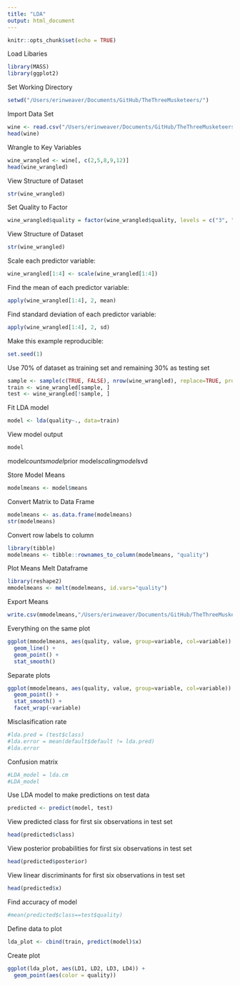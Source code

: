 ```yaml
---
title: "LDA"
output: html_document
---
```


```r
knitr::opts_chunk$set(echo = TRUE)
```

Load Libaries
```r
library(MASS)
library(ggplot2)
```

Set Working Directory
```r
setwd("/Users/erinweaver/Documents/GitHub/TheThreeMusketeers/")
```

Import Data Set
```r
wine <- read.csv("/Users/erinweaver/Documents/GitHub/TheThreeMusketeers/Data/WineQT.csv")
head(wine)
```

Wrangle to Key Variables
```r
wine_wrangled <- wine[, c(2,5,8,9,12)]
head(wine_wrangled)
```

View Structure of Dataset
``` r
str(wine_wrangled)
```

Set Quality to Factor
``` r
wine_wrangled$quality = factor(wine_wrangled$quality, levels = c("3", "4", "5", "6", "7", "8"), ordered = TRUE)
```

View Structure of Dataset
``` r
str(wine_wrangled)
```

Scale each predictor variable:
```r
wine_wrangled[1:4] <- scale(wine_wrangled[1:4])
```

Find the mean of each predictor variable:
```r
apply(wine_wrangled[1:4], 2, mean)
```

Find standard deviation of each predictor variable:
```r
apply(wine_wrangled[1:4], 2, sd) 
```

Make this example reproducible:
```r
set.seed(1)
```

Use 70% of dataset as training set and remaining 30% as testing set
```r
sample <- sample(c(TRUE, FALSE), nrow(wine_wrangled), replace=TRUE, prob=c(0.7, 0.3))
train <- wine_wrangled[sample, ]
test <- wine_wrangled[!sample, ] 
```

Fit LDA model
```r
model <- lda(quality~., data=train)
```

View model output
```r
model
```

model$counts
model$prior
model$scaling
model$svd

Store Model Means
```r
modelmeans <- model$means
```

Convert Matrix to Data Frame
```r
modelmeans <- as.data.frame(modelmeans)
str(modelmeans)
```

Convert row labels to column
```r
library(tibble)
modelmeans <- tibble::rownames_to_column(modelmeans, "quality")
```

Plot Means
Melt Dataframe
```r
library(reshape2)
mmodelmeans <- melt(modelmeans, id.vars="quality")
```

Export Means
```r
write.csv(mmodelmeans,"/Users/erinweaver/Documents/GitHub/TheThreeMusketeers/Data/modelmeans.csv", row.names = FALSE)
```

Everything on the same plot
```r
ggplot(mmodelmeans, aes(quality, value, group=variable, col=variable)) + 
  geom_line() +
  geom_point() + 
  stat_smooth() 
```

Separate plots
```r
ggplot(mmodelmeans, aes(quality, value, group=variable, col=variable)) + 
  geom_point() + 
  stat_smooth() +
  facet_wrap(~variable)
```

Misclasification rate
```r
#lda.pred = (test$class)
#lda.error = mean(default$default != lda.pred)
#lda.error
```

Confusion matrix
```r
#LDA_model = lda.cm
#LDA_model
```

Use LDA model to make predictions on test data
```r
predicted <- predict(model, test)
```

View predicted class for first six observations in test set
```r
head(predicted$class)
```

View posterior probabilities for first six observations in test set
```r
head(predicted$posterior)
```

View linear discriminants for first six observations in test set
```r
head(predicted$x)
```

Find accuracy of model
```r
#mean(predicted$class==test$quality)
```

Define data to plot
```r
lda_plot <- cbind(train, predict(model)$x)
```

Create plot
```r
ggplot(lda_plot, aes(LD1, LD2, LD3, LD4)) +
  geom_point(aes(color = quality))
```

